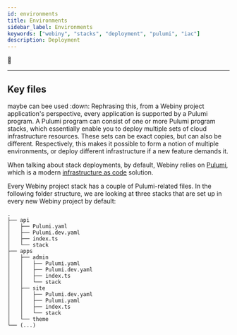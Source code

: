 ```yaml
---
id: environments
title: Environments
sidebar_label: Environments
keywords: ["webiny", "stacks", "deployment", "pulumi", "iac"]
description: Deployment
---
```



🧶

---

## Key files
maybe can bee used :down:
Rephrasing this, from a Webiny project application's perspective, every application is supported by a Pulumi program. A Pulumi program can consist of one or more Pulumi program stacks, which essentially enable you to deploy multiple sets of cloud infrastructure resources. These sets can be exact copies, but can also be different. Respectively, this makes it possible to form a notion of multiple environments, or deploy different infrastructure if a new feature demands it.

When talking about stack deployments, by default, Webiny relies on [Pulumi](https://www.pulumi.com/), which is a modern [infrastructure as code](https://docs.aws.amazon.com/whitepapers/latest/introduction-devops-aws/infrastructure-as-code.html) solution.

Every Webiny project stack has a couple of Pulumi-related files. In the following folder structure, we are looking at three stacks that are set up in every new Webiny project by default:

```
.
├── api
│   ├── Pulumi.yaml
│   ├── Pulumi.dev.yaml
│   ├── index.ts
│   └── stack
├── apps
│   ├── admin
│   │   ├── Pulumi.yaml
│   │   ├── Pulumi.dev.yaml
│   │   ├── index.ts
│   │   └── stack
│   ├── site
│   │   ├── Pulumi.dev.yaml
│   │   ├── Pulumi.yaml
│   │   ├── index.ts
│   │   └── stack
│   └── theme
└── (...)
```


